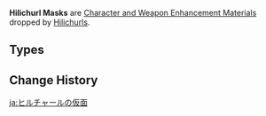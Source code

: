 {{Terminology Infobox
|image        = <gallery>
Item Damaged Mask.png|Damaged
Item Stained Mask.png|Stained
Item Ominous Mask.png|Ominous
</gallery>
|type         = Item Groups
|type2        = Character and Weapon Enhancement Materials
|type3        = Character and Weapon Enhancement Material Groups
|source1      = [[Hilichurls]]
}}
'''Hilichurl Masks''' are [[Character and Weapon Enhancement Material]]s dropped by [[Hilichurls]].

==Types==
{{Material Quality
|1=Damaged Mask
|2=Stained Mask
|3=Ominous Mask
}}

==Change History==
{{Change History|1.0}}
[[Category:Hilichurl Masks| ]]

[[ja:ヒルチャールの仮面]]